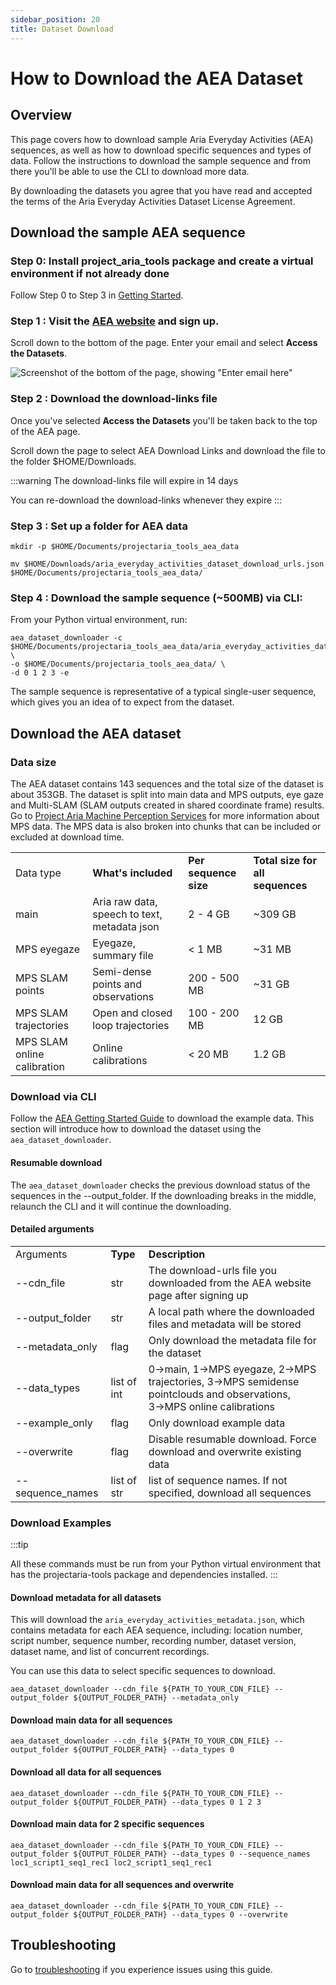 ```yaml
---
sidebar_position: 20
title: Dataset Download
---
```


# How to Download the AEA Dataset

## Overview

This page covers how to download sample Aria Everyday Activities (AEA) sequences, as well as how to download specific sequences and types of data. Follow the instructions to download the sample sequence and from there you'll be able to use the CLI to download more data.

By downloading the datasets you agree that you have read and accepted the terms of the Aria Everyday Activities Dataset License Agreement.


## Download the sample AEA sequence


### Step 0: Install project_aria_tools package and create a virtual environment if not already done

Follow Step 0 to Step 3 in [Getting Started](aea_getting_started.mdx).


### Step 1 : Visit the [AEA website](https://www.projectaria.com/datasets/aea/) and sign up.

Scroll down to the bottom of the page. Enter your email and select **Access the Datasets**.

![Screenshot of the bottom of the page, showing "Enter email here"](/img/open_datasets/aria_everyday_activities_dataset/aea_downloads_1.png)


### Step 2 : Download the download-links file

Once you've selected **Access the Datasets** you'll be taken back to the top of the AEA page.

Scroll down the page to select AEA Download Links and download the file to the folder $HOME/Downloads.


:::warning The download-links file will expire in 14 days

You can re-download the download-links whenever they expire
:::


### Step 3 : Set up a folder for AEA data

```
mkdir -p $HOME/Documents/projectaria_tools_aea_data

mv $HOME/Downloads/aria_everyday_activities_dataset_download_urls.json $HOME/Documents/projectaria_tools_aea_data/
```


### Step 4 : Download the sample sequence (~500MB) via CLI:

From your Python virtual environment, run:

```
aea_dataset_downloader -c $HOME/Documents/projectaria_tools_aea_data/aria_everyday_activities_dataset_download_urls.json \
-o $HOME/Documents/projectaria_tools_aea_data/ \
-d 0 1 2 3 -e
```


The sample sequence is representative of a typical single-user sequence, which gives you an idea of to expect from the dataset.


## Download the AEA dataset


### Data size

The AEA dataset contains 143 sequences and the total size of the dataset is about 353GB. The dataset is split into main data and MPS outputs, eye gaze and Multi-SLAM (SLAM outputs created in shared coordinate frame) results. Go to [Project Aria Machine Perception Services](/ARK/mps/mps.mdx) for more information about MPS data. The MPS data is also broken into chunks that can be included or excluded at download time.


<table>
  <tr>
   <td>Data type
   </td>
   <td><strong>What's included</strong>
   </td>
   <td><strong>Per sequence size</strong>
   </td>
   <td><strong>Total size for all sequences</strong>
   </td>
  </tr>
  <tr>
   <td>main
   </td>
   <td>Aria raw data, speech to text, metadata json
   </td>
   <td>2 - 4 GB
   </td>
   <td>~309 GB
   </td>
  </tr>
  <tr>
   <td>MPS eyegaze
   </td>
   <td>Eyegaze, summary file
   </td>
   <td>&lt; 1 MB
   </td>
   <td>~31 MB
   </td>
  </tr>
  <tr>
   <td>MPS SLAM points
   </td>
   <td>Semi-dense points and observations
   </td>
   <td>200 - 500 MB
   </td>
   <td>~31 GB
   </td>
  </tr>
  <tr>
   <td>MPS SLAM trajectories
   </td>
   <td>Open and closed loop trajectories
   </td>
   <td>100 - 200 MB
   </td>
   <td>12 GB
   </td>
  </tr>
  <tr>
   <td>MPS SLAM online calibration
   </td>
   <td>Online calibrations
   </td>
   <td> &lt; 20 MB
   </td>
   <td> 1.2 GB
   </td>
  </tr>
</table>



### Download via CLI

Follow the [AEA Getting Started Guide](aea_getting_started.mdx) to download the example data. This section will introduce how to download the dataset using the `aea_dataset_downloader`.


#### Resumable download

The `aea_dataset_downloader` checks the previous download status of the sequences in the --output_folder. If the downloading breaks in the middle, relaunch the CLI and it will continue the downloading.


#### Detailed arguments


<table>
  <tr>
   <td>Arguments
   </td>
   <td><strong>Type</strong>
   </td>
   <td><strong>Description</strong>
   </td>
  </tr>
  <tr>
   <td>--cdn_file
   </td>
   <td>str
   </td>
   <td>The download-urls file you downloaded from the AEA website page after signing up
   </td>
  </tr>
  <tr>
   <td>--output_folder
   </td>
   <td>str
   </td>
   <td>A local path where the downloaded files and metadata will be stored
   </td>
  </tr>
  <tr>
   <td>--metadata_only
   </td>
   <td>flag
   </td>
   <td>Only download the metadata file for the dataset
   </td>
  </tr>
  <tr>
   <td>--data_types
   </td>
   <td>list of int
   </td>
   <td>0→main, 1→MPS eyegaze, 2→MPS trajectories, 3→MPS semidense pointclouds and observations, 3→MPS online calibrations
   </td>
  </tr>
  <tr>
   <td>--example_only
   </td>
   <td>flag
   </td>
   <td>Only download example data
   </td>
  </tr>
  <tr>
   <td>--overwrite
   </td>
   <td>flag
   </td>
   <td>Disable resumable download. Force download and overwrite existing data
   </td>
  </tr>
  <tr>
   <td>--sequence_names
   </td>
   <td>list of str
   </td>
   <td>list of sequence names. If not specified, download all sequences
   </td>
  </tr>
</table>



### Download Examples

:::tip

All these commands must be run from your Python virtual environment that has the projectaria-tools package and dependencies installed.
:::


#### Download metadata for all datasets
This will download the  `aria_everyday_activities_metadata.json`, which contains metadata for each AEA sequence, including: location number, script number, sequence number, recording number,  dataset version, dataset name, and list of concurrent recordings.

You can use this data to select specific sequences to download.

```
aea_dataset_downloader --cdn_file ${PATH_TO_YOUR_CDN_FILE} --output_folder ${OUTPUT_FOLDER_PATH} --metadata_only
```


#### Download main data for all sequences

```
aea_dataset_downloader --cdn_file ${PATH_TO_YOUR_CDN_FILE} --output_folder ${OUTPUT_FOLDER_PATH} --data_types 0
```


#### Download all data for all sequences

```
aea_dataset_downloader --cdn_file ${PATH_TO_YOUR_CDN_FILE} --output_folder ${OUTPUT_FOLDER_PATH} --data_types 0 1 2 3
```


#### Download main data for 2 specific sequences

```
aea_dataset_downloader --cdn_file ${PATH_TO_YOUR_CDN_FILE} --output_folder ${OUTPUT_FOLDER_PATH} --data_types 0 --sequence_names loc1_script1_seq1_rec1 loc2_script1_seq1_rec1
```



#### Download main data for all sequences and overwrite
```
aea_dataset_downloader --cdn_file ${PATH_TO_YOUR_CDN_FILE} --output_folder ${OUTPUT_FOLDER_PATH} --data_types 0 --overwrite
```




## Troubleshooting
Go to [troubleshooting](data_utilities/installation/troubleshooting.mdx) if you experience issues using this guide.
